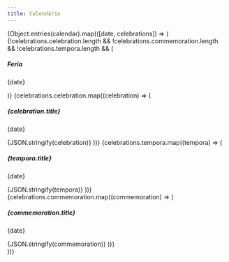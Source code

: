 ```yaml
---
title: Calendário
---
```







<div>
  {Object.entries(calendar).map(([date, celebrations]) => (
    <div key={date}>
      {!celebrations.celebration.length &&
        !celebrations.commemoration.length &&
        !celebrations.tempora.length && (
          <Card>
            <h5>Feria</h5>
            <p>{date}</p>
          </Card>
        )}
      {celebrations.celebration.map((celebration) => (
        <Card key={celebration.id}>
          <h5>{celebration.title}</h5>
          <p>{date}</p>
          <caption>{JSON.stringify(celebration)}</caption>
        </Card>
      ))}
      {celebrations.tempora.map((tempora) => (
        <Card key={tempora.id}>
          <h5>{tempora.title}</h5>
          <p>{date}</p>
          <caption>{JSON.stringify(tempora)}</caption>
        </Card>
      ))}
      {celebrations.commemoration.map((commemoration) => (
        <Card key={commemoration.id}>
          <h5>{commemoration.title}</h5>
          <p>{date}</p>
          <caption>{JSON.stringify(commemoration)}</caption>
        </Card>
      ))}
    </div>
  ))}
</div>
